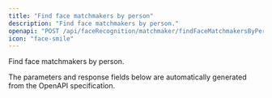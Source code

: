 ```yaml
---
title: "Find face matchmakers by person"
description: "Find face matchmakers by person."
openapi: "POST /api/faceRecognition/matchmaker/findFaceMatchmakersByPerson"
icon: "face-smile"
---
```


Find face matchmakers by person.

<Note>
The parameters and response fields below are automatically generated from the OpenAPI specification.
</Note>

